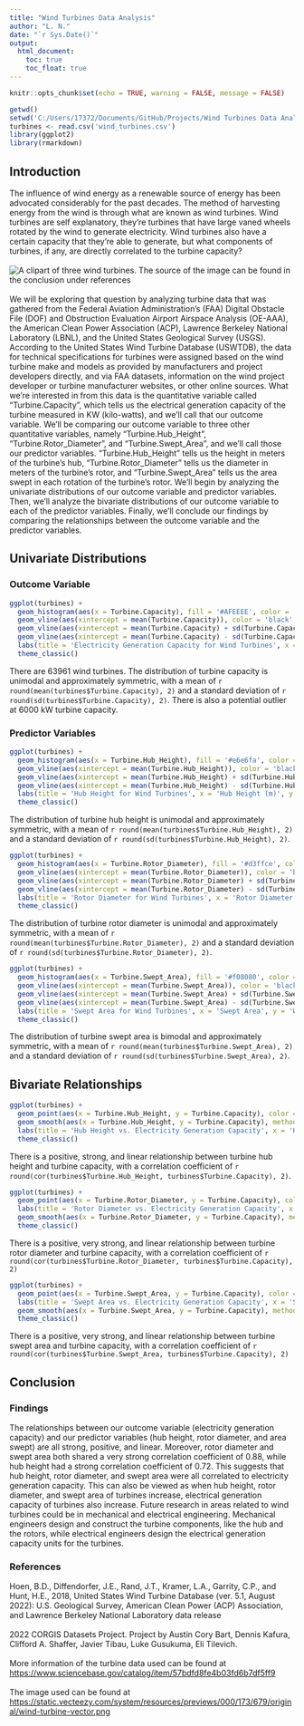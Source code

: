 ```yaml
---
title: "Wind Turbines Data Analysis"
author: "L. N."
date: "`r Sys.Date()`"
output:
  html_document:
    toc: true
    toc_float: true
---
```


```r
knitr::opts_chunk$set(echo = TRUE, warning = FALSE, message = FALSE)
```

```r
getwd()
setwd('C:/Users/17372/Documents/GitHub/Projects/Wind Turbines Data Analysis')
turbines <- read.csv('wind_turbines.csv')
library(ggplot2)
library(rmarkdown)
```

## Introduction
The influence of wind energy as a renewable source of energy has been advocated considerably for the past decades. The method of harvesting energy from the wind is through what are known as wind turbines. Wind turbines are self explanatory, they're turbines that have large vaned wheels rotated by the wind to generate electricity. Wind turbines also have a certain capacity that they're able to generate, but what components of turbines, if any, are directly correlated to the turbine capacity?
<br><br>
![A clipart of three wind turbines. The source of the image can be found in the conclusion under references](turbine-image.png)
<br><br>
We will be exploring that question by analyzing turbine data that was gathered from the Federal Aviation Administration's (FAA) Digital Obstacle File (DOF) and Obstruction Evaluation Airport Airspace Analysis (OE-AAA), the American Clean Power Association (ACP), Lawrence Berkeley National Laboratory (LBNL), and the United States Geological Survey (USGS). According to the United States Wind Turbine Database (USWTDB), the data for technical specifications for turbines were assigned based on the wind turbine make and models as provided by manufacturers and project developers directly, and via FAA datasets, information on the wind project developer or turbine manufacturer websites, or other online sources. What we're interested in from this data is the quantitative variable called "Turbine.Capacity", which tells us the electrical generation capacity of the turbine measured in KW (kilo-watts), and we'll call that our outcome variable. We'll be comparing our outcome variable to three other quantitative variables, namely "Turbine.Hub_Height", "Turbine.Rotor_Diameter", and "Turbine.Swept_Area", and we'll call those our predictor variables. "Turbine.Hub_Height" tells us the height in meters of the turbine's hub, "Turbine.Rotor_Diameter" tells us the diameter in meters of the turbine's rotor, and "Turbine.Swept_Area" tells us the area swept in each rotation of the turbine's rotor. We'll begin by analyzing the univariate distributions of our outcome variable and predictor variables. Then, we'll analyze the bivariate distributions of our outcome variable to each of the predictor variables. Finally, we'll conclude our findings by comparing the relationships between the outcome variable and the predictor variables.

## Univariate Distributions

### Outcome Variable

```r
ggplot(turbines) + 
  geom_histogram(aes(x = Turbine.Capacity), fill = '#AFEEEE', color = 'black', bins = 17) + 
  geom_vline(aes(xintercept = mean(Turbine.Capacity)), color = 'black', size = 1, linetype = 'longdash') + 
  geom_vline(aes(xintercept = mean(Turbine.Capacity) + sd(Turbine.Capacity)), color = 'black', size = 1, linetype = 'dashed') + 
  geom_vline(aes(xintercept = mean(Turbine.Capacity) - sd(Turbine.Capacity)), color = 'black', size = 1, linetype = 'dashed') + 
  labs(title = 'Electricity Generation Capacity for Wind Turbines', x = 'Electricity Generation Capacity (kW)', y = 'Wind Turbines') + 
  theme_classic()
```

There are 63961 wind turbines. The distribution of turbine capacity is unimodal and approximately symmetric, with a mean of `r round(mean(turbines$Turbine.Capacity), 2)` and a standard deviation of `r round(sd(turbines$Turbine.Capacity), 2)`. There is also a potential outlier at 6000 kW turbine capacity.

### Predictor Variables

```r
ggplot(turbines) + 
  geom_histogram(aes(x = Turbine.Hub_Height), fill = '#e6e6fa', color = 'black', bins = 17) + 
  geom_vline(aes(xintercept = mean(Turbine.Hub_Height)), color = 'black', size = 1, linetype = 'longdash') + 
  geom_vline(aes(xintercept = mean(Turbine.Hub_Height) + sd(Turbine.Hub_Height)), color = 'black', size = 1, linetype = 'dashed') + 
  geom_vline(aes(xintercept = mean(Turbine.Hub_Height) - sd(Turbine.Hub_Height)), color = 'black', size = 1, linetype = 'dashed') + 
  labs(title = 'Hub Height for Wind Turbines', x = 'Hub Height (m)', y = 'Wind Turbines') + 
  theme_classic()
```

The distribution of turbine hub height is unimodal and approximately symmetric, with a mean of `r round(mean(turbines$Turbine.Hub_Height), 2)` and a standard deviation of `r round(sd(turbines$Turbine.Hub_Height), 2)`.


```r
ggplot(turbines) + 
  geom_histogram(aes(x = Turbine.Rotor_Diameter), fill = '#d3ffce', color = 'black', bins = 17) + 
  geom_vline(aes(xintercept = mean(Turbine.Rotor_Diameter)), color = 'black', size = 1, linetype = 'longdash') + 
  geom_vline(aes(xintercept = mean(Turbine.Rotor_Diameter) + sd(Turbine.Rotor_Diameter)), color = 'black', size = 1, linetype = 'dashed') + 
  geom_vline(aes(xintercept = mean(Turbine.Rotor_Diameter) - sd(Turbine.Rotor_Diameter)), color = 'black', size = 1, linetype = 'dashed') + 
  labs(title = 'Rotor Diameter for Wind Turbines', x = 'Rotor Diameter (m)', y = 'Wind Turbines') + 
  theme_classic()
```

The distribution of turbine rotor diameter is unimodal and approximately symmetric, with a mean of `r round(mean(turbines$Turbine.Rotor_Diameter), 2)` and a standard deviation of `r round(sd(turbines$Turbine.Rotor_Diameter), 2)`.

```r
ggplot(turbines) + 
  geom_histogram(aes(x = Turbine.Swept_Area), fill = '#f08080', color = 'black', bins = 17) + 
  geom_vline(aes(xintercept = mean(Turbine.Swept_Area)), color = 'black', size = 1, linetype = 'longdash') + 
  geom_vline(aes(xintercept = mean(Turbine.Swept_Area) + sd(Turbine.Swept_Area)), color = 'black', size = 1, linetype = 'dashed') + 
  geom_vline(aes(xintercept = mean(Turbine.Swept_Area) - sd(Turbine.Swept_Area)), color = 'black', size = 1, linetype = 'dashed') + 
  labs(title = 'Swept Area for Wind Turbines', x = 'Swept Area', y = 'Wind Turbines') + 
  theme_classic()
```

The distribution of turbine swept area is bimodal and approximately symmetric, with a mean of `r round(mean(turbines$Turbine.Swept_Area), 2)` and a standard deviation of `r round(sd(turbines$Turbine.Swept_Area), 2)`.

## Bivariate Relationships

```r
ggplot(turbines) + 
  geom_point(aes(x = Turbine.Hub_Height, y = Turbine.Capacity), color ='#c39797') + 
  geom_smooth(aes(x = Turbine.Hub_Height, y = Turbine.Capacity), method = 'lm', se = FALSE, color = 'black', size = 0.5) + 
  labs(title = 'Hub Height vs. Electricity Generation Capacity', x = 'Hub Height (m)', y = 'Electricity Generation Capacity (kW)') + 
  theme_classic()
```

There is a positive, strong, and linear relationship between turbine hub height and turbine capacity, with a correlation coefficient of `r round(cor(turbines$Turbine.Hub_Height, turbines$Turbine.Capacity), 2)`.

```r
ggplot(turbines) + 
  geom_point(aes(x = Turbine.Rotor_Diameter, y = Turbine.Capacity), color = '#CBBEB5') + 
  labs(title = 'Rotor Diameter vs. Electricity Generation Capacity', x = 'Rotor Diameter (m)', y = 'Electricity Generation Capacity (kW)') + 
  geom_smooth(aes(x = Turbine.Rotor_Diameter, y = Turbine.Capacity), method = 'lm', se = FALSE, color = 'black', size = 0.5) + 
  theme_classic()
```

There is a positive, very strong, and linear relationship between turbine rotor diameter and turbine capacity, with a correlation coefficient of `r round(cor(turbines$Turbine.Rotor_Diameter, turbines$Turbine.Capacity), 2)`

```r
ggplot(turbines) + 
  geom_point(aes(x = Turbine.Swept_Area, y = Turbine.Capacity), color = '#6897bb') + 
  labs(title = 'Swept Area vs. Electricity Generation Capacity', x = 'Swept Area', y = 'Electricity Generation Capacity (kW)') + 
  geom_smooth(aes(x = Turbine.Swept_Area, y = Turbine.Capacity), method = 'lm', se = FALSE, color = 'black', size = 0.5) + 
  theme_classic()
```

There is a positive, very strong, and linear relationship between turbine swept area and turbine capacity, with a correlation coefficient of `r round(cor(turbines$Turbine.Swept_Area, turbines$Turbine.Capacity), 2)`

## Conclusion

### Findings
The relationships between our outcome variable (electricity generation capacity) and our predictor variables (hub height, rotor diameter, and area swept) are all strong, positive, and linear. Moreover, rotor diameter and swept area both shared a very strong correlation coefficient of 0.88, while hub height had a strong correlation coefficient of 0.72. This suggests that hub height, rotor diameter, and swept area were all correlated to electricity generation capacity. This can also be viewed as when hub height, rotor diameter, and swept area of turbines increase, electrical generation capacity of turbines also increase. Future research in areas related to wind turbines could be in mechanical and electrical engineering. Mechanical engineers design and construct the turbine components, like the hub and the rotors, while electrical engineers design the electrical generation capacity units for the turbines.

### References

Hoen, B.D., Diffendorfer, J.E., Rand, J.T., Kramer, L.A., Garrity, C.P., and Hunt, H.E., 2018, United States Wind Turbine Database (ver. 5.1, August 2022): U.S. Geological Survey, American Clean Power (ACP) Association, and Lawrence Berkeley National Laboratory data release
<br><br>
2022 CORGIS Datasets Project. Project by Austin Cory Bart, Dennis Kafura, Clifford A. Shaffer, Javier Tibau, Luke Gusukuma, Eli Tilevich.
<br><br>
More information of the turbine data used can be found at <https://www.sciencebase.gov/catalog/item/57bdfd8fe4b03fd6b7df5ff9>
<br><br>
The image used can be found at <https://static.vecteezy.com/system/resources/previews/000/173/679/original/wind-turbine-vector.png>